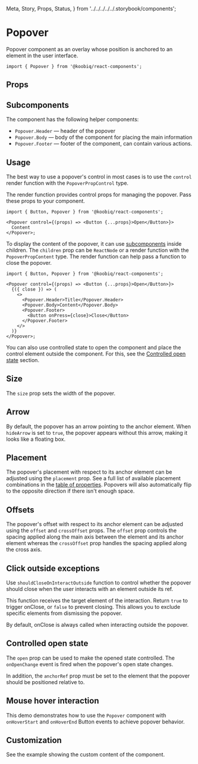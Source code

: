   Meta,
  Story,
  Props,
  Status,
} from '../../../../../.storybook/components';


<Meta of={Stories} />

# Popover

<Status variant="experimental" />

Popover component as an overlay whose position is anchored to an element in the user interface.

```tsx
import { Popover } from '@koobiq/react-components';
```

<Story of={Stories.Base} />

## Props

<Props />

## Subcomponents

The component has the following helper components:

- `Popover.Header` — header of the popover
- `Popover.Body` — body of the component for placing the main information
- `Popover.Footer` — footer of the component, can contain various actions.

## Usage

The best way to use a popover's control in most cases is to use
the `control` render function with the `PopoverPropControl` type.

The render function provides control props for managing the popover.
Pass these props to your component.

```tsx
import { Button, Popover } from '@koobiq/react-components';

<Popover control={(props) => <Button {...props}>Open</Button>}>
  Content
</Popover>;
```

To display the content of the popover,
it can use [subcomponents](#subcomponents) inside children.
The `children` prop can be `ReactNode` or a render function with the `PopoverPropContent` type.
The render function can help pass a function to close the popover.

```tsx
import { Button, Popover } from '@koobiq/react-components';

<Popover control={(props) => <Button {...props}>Open</Button>}>
  {({ close }) => (
    <>
      <Popover.Header>Title</Popover.Header>
      <Popover.Body>Content</Popover.Body>
      <Popover.Footer>
        <Button onPress={close}>Close</Button>
      </Popover.Footer>
    </>
  )}
</Popover>;
```

You can also use controlled state to open the component and place the control element outside
the component. For this, see the [Controlled open state](#controlled-open-state) section.

## Size

The `size` prop sets the width of the popover.

<Story of={Stories.Size} />

## Arrow

By default, the popover has an arrow pointing to the anchor element.
When `hideArrow` is set to `true`, the popover appears without this arrow, making it looks like a floating box.

<Story of={Stories.Arrow} />

## Placement

The popover's placement with respect to its anchor element can be adjusted
using the `placement` prop. See a full list of available placement
combinations in the [table of properties](#props). Popovers will also automatically flip to the opposite direction
if there isn't enough space.

<Story of={Stories.Placement} />

## Offsets

The popover's offset with respect to its anchor element can be
adjusted using the `offset` and `crossOffset` props. The `offset` prop
controls the spacing applied along the main axis between the element and its
anchor element whereas the `crossOffset` prop handles the spacing applied along the cross axis.

<Story of={Stories.Offsets} />

## Click outside exceptions

Use `shouldCloseOnInteractOutside` function to control whether the popover should close when
the user interacts with an element outside its ref.

This function receives the target element of the interaction. Return `true` to trigger onClose, or `false` to prevent closing.
This allows you to exclude specific elements from dismissing the popover.

By default, onClose is always called when interacting outside the popover.

<Story of={Stories.ShouldCloseOnInteractOutside} />

## Controlled open state

The `open` prop can be used to make the opened state controlled.
The `onOpenChange` event is fired when the popover's open state changes.

In addition, the `anchorRef` prop must be set to the element that the popover should be positioned relative to.

<Story of={Stories.ControlledOpen} />

## Mouse hover interaction

This demo demonstrates how to use the `Popover` component with `onHoverStart` and `onHoverEnd`
Button events to achieve popover behavior.

<Story of={Stories.Hover} />

## Customization

See the example showing the custom content of the component.

<Story of={Stories.Customization} />
